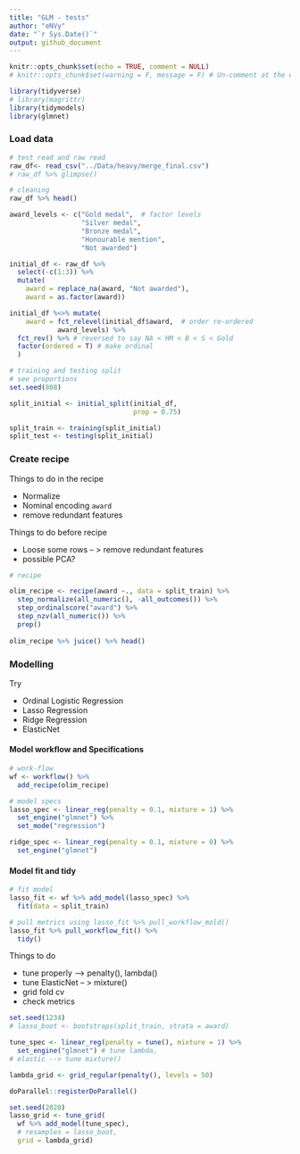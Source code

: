 ```yaml
---
title: "GLM - tests"
author: "eNVy"
date: "`r Sys.Date()`"
output: github_document
---
```


```r
knitr::opts_chunk$set(echo = TRUE, comment = NULL)
# knitr::opts_chunk$set(warning = F, message = F) # Un-comment at the end
```

```r
library(tidyverse)
# library(magrittr)
library(tidymodels)
library(glmnet)
```


### Load data
```r
# test read and raw read
raw_df<- read_csv("../Data/heavy/merge_final.csv")
# raw_df %>% glimpse()
```

```r
# cleaning
raw_df %>% head()

award_levels <- c("Gold medal",  # factor levels
                  "Silver medal", 
                  "Bronze medal", 
                  "Honourable mention",
                  "Not awarded")

initial_df <- raw_df %>%
  select(-c(1:3)) %>% 
  mutate(
    award = replace_na(award, "Not awarded"), 
    award = as.factor(award))

initial_df %<>% mutate( 
    award = fct_relevel(initial_df$award,  # order re-ordered 
            award_levels) %>% 
  fct_rev() %>% # reversed to say NA < HM < B < S < Gold
  factor(ordered = T) # make ordinal
  ) 

```

```r
# training and testing split
# see proportions
set.seed(808)

split_initial <- initial_split(initial_df, 
                               prop = 0.75)

split_train <- training(split_initial)
split_test <- testing(split_initial)

```

### Create recipe

Things to do in the recipe

  + Normalize
  + Nominal encoding ```award```
  + remove redundant features

Things to do before recipe

  + Loose some rows -- > remove redundant features
  + possible PCA?
  
```r
# recipe

olim_recipe <- recipe(award ~., data = split_train) %>% 
  step_normalize(all_numeric(), -all_outcomes()) %>% 
  step_ordinalscore("award") %>% 
  step_nzv(all_numeric()) %>% 
  prep()
  
olim_recipe %>% juice() %>% head()
```
### Modelling 

Try 

  + Ordinal Logistic Regression
  + Lasso Regression
  + Ridge Regression
  + ElasticNet
  
#### Model workflow and Specifications

```r
# work-flow
wf <- workflow() %>% 
  add_recipe(olim_recipe)

# model specs
lasso_spec <- linear_reg(penalty = 0.1, mixture = 1) %>% 
  set_engine("glmnet") %>% 
  set_mode("regression")

ridge_spec <- linear_reg(penalty = 0.1, mixture = 0) %>% 
  set_engine("glmnet")

```

#### Model fit and tidy

```r
# fit model
lasso_fit <- wf %>% add_model(lasso_spec) %>% 
  fit(data = split_train)

# pull metrics using lasso_fit %>% pull_workflow_mold() 
lasso_fit %>% pull_workflow_fit() %>% 
  tidy()

```

Things to do

  + tune properly --> penalty(), lambda()
  + tune ElasticNet -- > mixture()
  + grid fold cv
  + check metrics
  

```r

set.seed(1234)
# lasso_boot <- bootstraps(split_train, strata = award)

tune_spec <- linear_reg(penalty = tune(), mixture = 1) %>%
  set_engine("glmnet") # tune lambda, 
# elastic --> tune mixture()

lambda_grid <- grid_regular(penalty(), levels = 50)

doParallel::registerDoParallel()

set.seed(2020)
lasso_grid <- tune_grid(
  wf %>% add_model(tune_spec),
  # resamples = lasso_boot,
  grid = lambda_grid)

```




